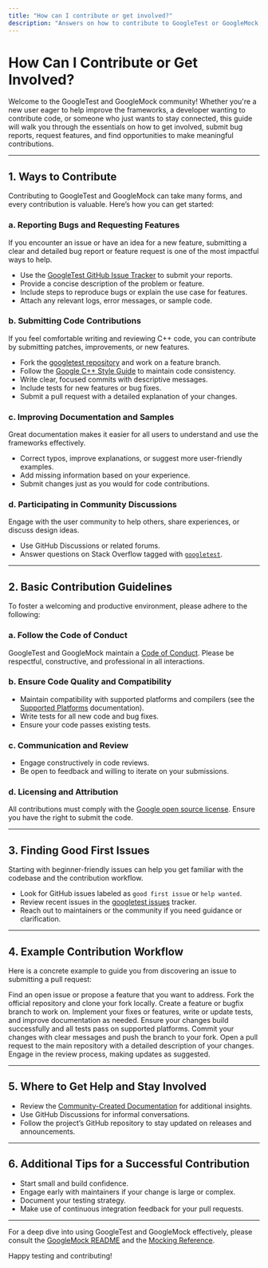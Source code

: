 ```yaml
---
title: "How can I contribute or get involved?"
description: "Answers on how to contribute to GoogleTest or GoogleMock, submit bug reports and feature requests, or join the community. Details the basic guidelines, code of conduct, and how to find good first issues."
---
```


# How Can I Contribute or Get Involved?

Welcome to the GoogleTest and GoogleMock community! Whether you're a new user eager to help improve the frameworks, a developer wanting to contribute code, or someone who just wants to stay connected, this guide will walk you through the essentials on how to get involved, submit bug reports, request features, and find opportunities to make meaningful contributions.

---

## 1. Ways to Contribute

Contributing to GoogleTest and GoogleMock can take many forms, and every contribution is valuable. Here’s how you can get started:

### a. Reporting Bugs and Requesting Features

If you encounter an issue or have an idea for a new feature, submitting a clear and detailed bug report or feature request is one of the most impactful ways to help.

- Use the [GoogleTest GitHub Issue Tracker](https://github.com/google/googletest/issues) to submit your reports.
- Provide a concise description of the problem or feature.
- Include steps to reproduce bugs or explain the use case for features.
- Attach any relevant logs, error messages, or sample code.

### b. Submitting Code Contributions

If you feel comfortable writing and reviewing C++ code, you can contribute by submitting patches, improvements, or new features.

- Fork the [googletest repository](https://github.com/google/googletest) and work on a feature branch.
- Follow the [Google C++ Style Guide](https://google.github.io/styleguide/cppguide.html) to maintain code consistency.
- Write clear, focused commits with descriptive messages.
- Include tests for new features or bug fixes.
- Submit a pull request with a detailed explanation of your changes.

### c. Improving Documentation and Samples

Great documentation makes it easier for all users to understand and use the frameworks effectively.

- Correct typos, improve explanations, or suggest more user-friendly examples.
- Add missing information based on your experience.
- Submit changes just as you would for code contributions.

### d. Participating in Community Discussions

Engage with the user community to help others, share experiences, or discuss design ideas.

- Use GitHub Discussions or related forums.
- Answer questions on Stack Overflow tagged with [`googletest`](https://stackoverflow.com/questions/tagged/googletest).

---

## 2. Basic Contribution Guidelines

To foster a welcoming and productive environment, please adhere to the following:

### a. Follow the Code of Conduct

GoogleTest and GoogleMock maintain a [Code of Conduct](https://opensource.google/docs/code-of-conduct/). Please be respectful, constructive, and professional in all interactions.

### b. Ensure Code Quality and Compatibility

- Maintain compatibility with supported platforms and compilers (see the [Supported Platforms](https://github.com/google/googletest/blob/main/docs/platforms.md) documentation).
- Write tests for all new code and bug fixes.
- Ensure your code passes existing tests.

### c. Communication and Review

- Engage constructively in code reviews.
- Be open to feedback and willing to iterate on your submissions.

### d. Licensing and Attribution

All contributions must comply with the [Google open source license](https://opensource.google/licenses/). Ensure you have the right to submit the code.

---

## 3. Finding Good First Issues

Starting with beginner-friendly issues can help you get familiar with the codebase and the contribution workflow.

- Look for GitHub issues labeled as `good first issue` or `help wanted`.
- Review recent issues in the [googletest issues](https://github.com/google/googletest/issues) tracker.
- Reach out to maintainers or the community if you need guidance or clarification.

---

## 4. Example Contribution Workflow

Here is a concrete example to guide you from discovering an issue to submitting a pull request:

<Steps>
<Step title="Identify an Issue or Feature">
Find an open issue or propose a feature that you want to address.
</Step>
<Step title="Fork and Clone">
Fork the official repository and clone your fork locally.
</Step>
<Step title="Create a Branch">
Create a feature or bugfix branch to work on.
</Step>
<Step title="Make Changes">
Implement your fixes or features, write or update tests, and improve documentation as needed.
</Step>
<Step title="Build and Test">
Ensure your changes build successfully and all tests pass on supported platforms.
</Step>
<Step title="Commit and Push">
Commit your changes with clear messages and push the branch to your fork.
</Step>
<Step title="Submit Pull Request">
Open a pull request to the main repository with a detailed description of your changes.
</Step>
<Step title="Respond to Feedback">
Engage in the review process, making updates as suggested.
</Step>
</Steps>

---

## 5. Where to Get Help and Stay Involved

- Review the [Community-Created Documentation](https://github.com/google/googletest/blob/main/docs/community_created_documentation.md) for additional insights.
- Use GitHub Discussions for informal conversations.
- Follow the project’s GitHub repository to stay updated on releases and announcements.

---

## 6. Additional Tips for a Successful Contribution

- Start small and build confidence.
- Engage early with maintainers if your change is large or complex.
- Document your testing strategy.
- Make use of continuous integration feedback for your pull requests.

---

For a deep dive into using GoogleTest and GoogleMock effectively, please consult the [GoogleMock README](https://github.com/google/googletest/blob/main/googlemock/README.md) and the [Mocking Reference](https://github.com/google/googletest/blob/main/docs/reference/mocking.md).

Happy testing and contributing!
